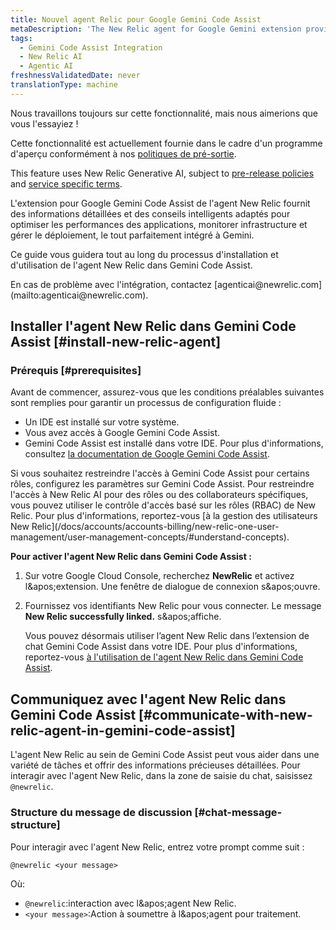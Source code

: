 ```yaml
---
title: Nouvel agent Relic pour Google Gemini Code Assist
metaDescription: 'The New Relic agent for Google Gemini extension provides intelligent insights and guidance tailored to optimize application performance, monitor infrastructure, and manage deployments—all seamlessly integrated within Gemini.'
tags:
  - Gemini Code Assist Integration
  - New Relic AI
  - Agentic AI
freshnessValidatedDate: never
translationType: machine
---
```


<Callout title="Aperçu">
  Nous travaillons toujours sur cette fonctionnalité, mais nous aimerions que vous l&apos;essayiez !

  Cette fonctionnalité est actuellement fournie dans le cadre d&apos;un programme d&apos;aperçu conformément à nos [politiques de pré-sortie](/docs/licenses/license-information/referenced-policies/new-relic-pre-release-policy).

  This feature uses New Relic Generative AI, subject to [pre-release policies](/docs/licenses/license-information/referenced-policies/new-relic-pre-release-policy) and [service specific terms](https://newrelic.com/termsandconditions/service-specific).
</Callout>

L&apos;extension pour Google Gemini Code Assist de l&apos;agent New Relic fournit des informations détaillées et des conseils intelligents adaptés pour optimiser les performances des applications, monitorer infrastructure et gérer le déploiement, le tout parfaitement intégré à Gemini.

Ce guide vous guidera tout au long du processus d&apos;installation et d&apos;utilisation de l&apos;agent New Relic dans Gemini Code Assist.

<Callout variant="tip" title="conseil">
  En cas de problème avec l&apos;intégration, contactez [agenticai@newrelic.com](mailto:agenticai@newrelic.com).
</Callout>

## Installer l&apos;agent New Relic dans Gemini Code Assist [#install-new-relic-agent]

### Prérequis [#prerequisites]

Avant de commencer, assurez-vous que les conditions préalables suivantes sont remplies pour garantir un processus de configuration fluide :

* Un IDE est installé sur votre système.
* Vous avez accès à Google Gemini Code Assist.
* Gemini Code Assist est installé dans votre IDE. Pour plus d&apos;informations, consultez [la documentation de Google Gemini Code Assist](https://cloud.google.com/gemini/docs/codeassist/overview).

<Callout variant="tip" title="conseil">
  Si vous souhaitez restreindre l&apos;accès à Gemini Code Assist pour certains rôles, configurez les paramètres sur Gemini Code Assist. Pour restreindre l&apos;accès à New Relic AI pour des rôles ou des collaborateurs spécifiques, vous pouvez utiliser le contrôle d&apos;accès basé sur les rôles (RBAC) de New Relic. Pour plus d&apos;informations, reportez-vous [à la gestion des utilisateurs New Relic](/docs/accounts/accounts-billing/new-relic-one-user-management/user-management-concepts/#understand-concepts).
</Callout>

**Pour activer l&apos;agent New Relic dans Gemini Code Assist :**

1. Sur votre <DNT>Google Cloud Console</DNT>, recherchez <DNT>**NewRelic**</DNT> et activez l&amp;apos;extension. Une fenêtre de dialogue de connexion s&amp;apos;ouvre.

2. Fournissez vos identifiants New Relic pour vous connecter. Le message **New Relic successfully linked.** s&amp;apos;affiche.

   Vous pouvez désormais utiliser l’agent New Relic dans l’extension de chat Gemini Code Assist dans votre IDE. Pour plus d&apos;informations, reportez-vous [à l&apos;utilisation de l&apos;agent New Relic dans Gemini Code Assist](#communicate-with-new-relic-agent-in-gemini-code-assist).

## Communiquez avec l&apos;agent New Relic dans Gemini Code Assist [#communicate-with-new-relic-agent-in-gemini-code-assist]

L&apos;agent New Relic au sein de Gemini Code Assist peut vous aider dans une variété de tâches et offrir des informations précieuses détaillées. Pour interagir avec l&apos;agent New Relic, dans la zone de saisie du chat, saisissez `@newrelic`.

### Structure du message de discussion [#chat-message-structure]

Pour interagir avec l&apos;agent New Relic, entrez votre prompt comme suit :

`@newrelic <your message>`

Où:

* `@newrelic`:interaction avec l&amp;apos;agent New Relic.
* `<your message>`:Action à soumettre à l&amp;apos;agent pour traitement.